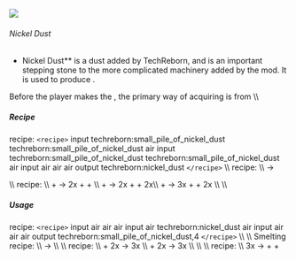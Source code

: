 ![](/mods/techreborn/nickel_dust.png)

###### Nickel Dust

- Nickel Dust** is a dust added by TechReborn, and is an
        important stepping stone to the more complicated machinery added
        by the mod. It is used to produce
        <Mcitem id="techreborn:nickel_ingot"/>.

Before the player makes the
<Mcitem id="techreborn:industrial_grinder"/>, the
primary way of acquiring
<Mcitem id="techreborn:nickel_dust"/> is from
<Mcitem id="techreborn:small_pile_of_nickel_dust"/>
\\\\

##### Recipe

<Mcitem id="minecraft:crafting_table"/> recipe:
`<recipe>` input techreborn:small_pile_of_nickel_dust
techreborn:small_pile_of_nickel_dust air input
techreborn:small_pile_of_nickel_dust
techreborn:small_pile_of_nickel_dust air input air air air output
techreborn:nickel_dust `</recipe>` \\\\
<Mcitem id="techreborn:grinder"/> recipe: \\\\
<Mcitem id="techreborn:nickel_ingot"/> -\>
<Mcitem id="techreborn:nickel_dust"/>

\\\\ <Mcitem id="techreborn:industrial_grinder"/>
recipe: \\\\ <Mcitem id="minecraft:iron_ore"/> +
<Mcitem id="techreborn:water_cell"/>-\>
2x<Mcitem id="techreborn:iron_dust"/> +
<Mcitem id="techreborn:small_pile_of_tin_dust"/> +
<Mcitem id="techreborn:nickel_dust"/>\\\\
<Mcitem id="techreborn:sheldonite_ore"/> +
<Mcitem id="techreborn:water_cell"/>-\>
2x<Mcitem id="techreborn:platinum_dust"/> +
<Mcitem id="techreborn:nickel_dust"/> +
2x<Mcitem id="techreborn:iridium_nugget"/>\\\\
<Mcitem id="techreborn:sheldonite_ore"/> +
<Mcitem id="techreborn:mercury_cell"/>-\>
3x<Mcitem id="techreborn:platinum_dust"/> +
<Mcitem id="techreborn:nickel_dust"/> +
2x<Mcitem id="techreborn:iridium_nugget"/> \\\\ \\\\

##### Usage

<Mcitem id="minecraft:crafting_table"/> recipe:
`<recipe>` input air air air input air techreborn:nickel_dust air
input air air air output techreborn:small_pile_of_nickel_dust,4
`</recipe>` \\\\ \\\\ Smelting recipe: \\\\
<Mcitem id="techreborn:nickel_dust"/> -\>
<Mcitem id="techreborn:nickel_ingot"/> \\\\ \\\\
<Mcitem id="techreborn:alloy_smelter"/> recipe: \\\\
<Mcitem id="techreborn:nickel_dust"/> +
2x<Mcitem id="techreborn:iron_dust"/> -\>
3x<Mcitem id="techreborn:invar_ingot"/> \\\\
<Mcitem id="techreborn:nickel_dust"/> +
2x<Mcitem id="minecraft:iron_ingot"/> -\>
3x<Mcitem id="techreborn:invar_ingot"/> \\\\ \\\\
\\\\ <Mcitem id="techreborn:industrial_centrifuge"/>
recipe: \\\\ 3x<Mcitem id="techreborn:nickel_dust"/>
-\>
<Mcitem id="techreborn:small_pile_of_iron_dust"/> +
<Mcitem id="techreborn:small_pile_of_gold_dust"/> +
<Mcitem id="techreborn:small_pile_of_copper_dust"/>
